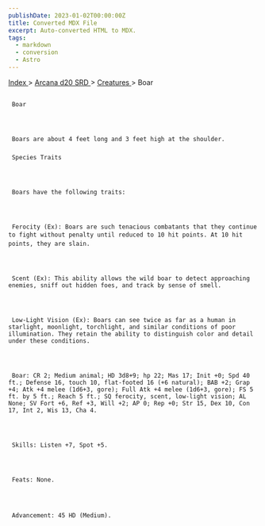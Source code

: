 ```yaml
---
publishDate: 2023-01-02T00:00:00Z
title: Converted MDX File
excerpt: Auto-converted HTML to MDX.
tags:
  - markdown
  - conversion
  - Astro
---
```







[
      Index
     ](-index)
     >
     [
      Arcana d20 SRD
     ](arcana-d20-srd-index)
     >
     [
      Creatures
     ](arcana-d20-srd-creatures-index)
     > Boar
    





## 
     Boar
    



     Boars are about 4 feet long and 3 feet high at the shoulder.
    


### 
     Species Traits
    



     Boars have the following traits:
    



     Ferocity (Ex): Boars are such tenacious combatants that they continue to fight without penalty until reduced to 10 hit points. At 10 hit points, they are slain.
    



     Scent (Ex): This ability allows the wild boar to detect approaching enemies, sniff out hidden foes, and track by sense of smell.
    



     Low-Light Vision (Ex): Boars can see twice as far as a human in starlight, moonlight, torchlight, and similar conditions of poor illumination. They retain the ability to distinguish color and detail under these conditions.
    



     Boar: CR 2; Medium animal; HD 3d8+9; hp 22; Mas 17; Init +0; Spd 40 ft.; Defense 16, touch 10, flat-footed 16 (+6 natural); BAB +2; Grap +4; Atk +4 melee (1d6+3, gore); Full Atk +4 melee (1d6+3, gore); FS 5 ft. by 5 ft.; Reach 5 ft.; SQ ferocity, scent, low-light vision; AL None; SV Fort +6, Ref +3, Will +2; AP 0; Rep +0; Str 15, Dex 10, Con 17, Int 2, Wis 13, Cha 4.
    



     Skills: Listen +7, Spot +5.
    



     Feats: None.
    



     Advancement: 45 HD (Medium).
    




